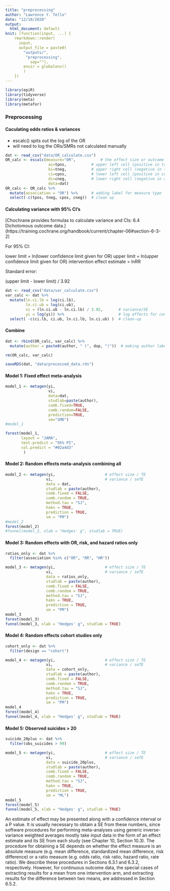```yaml
---
title: "preprocessing"
author: "Lawrence Y. Tello"
date: "12/10/2020"
output:
  html_document: default
knit: (function(input, ...) {
    rmarkdown::render(
      input,
      output_file = paste0(
        "outputs/",
         "preprocessing",
           sep=""),
        envir = globalenv()
        )
    })
---
```


```r
library(epiR)
library(tidyverse)
library(meta)
library(metafor)
```

### Preprocessing

#### Caculating odds ratios & variances

* escalc() spits out the log of the OR
* will need to log the ORs/SMRs not calculated manually
```r
dat <- read_csv("data/OR_calculate.csv")
OR_calc <- escalc(measure="OR",           # the effect size or outcome measure type
                   ai=tpos,           # upper left cell (positive in treatment group)
                   bi=tneg,           # upper right cell (negative in treatment group)
                   ci=cpos,           # lower left cell (positive in control group)
                   di=cneg,           # lower right cell (negative in control group)
                   data=dat)
OR_calc <- OR_calc %>% 
  mutate(association = "OR") %>%      # adding label for measure type
  select(-c(tpos, tneg, cpos, cneg))  # clean up
```

#### Calculating variance with 95% CI's

[Chochrane provides formulas to calculate variance and CIs: 6.4 Dichotomous outcome data.] (https://training.cochrane.org/handbook/current/chapter-06#section-6-3-2)

For 95% CI: 

lower limit = ln(lower confidence limit given for OR)
upper limit = ln(upper confidence limit given for OR)
intervention effect estimate = lnRR


Standard error:

(upper limit - lower limit) / 3.92

```r
dat <- read_csv("data/var_calculate.csv")
var_calc <- dat %>% 
  mutate(ln.ci.lb = log(ci.lb),   
         ln.ci.ub = log(ci.ub),
         vi = (ln.ci.ub - ln.ci.lb) / 3.92,       # variance/SE
         yi = log(yi)) %>%                        # log effects for consistency
  select( -c(ci.lb, ci.ub, ln.ci.lb, ln.ci.ub) )  # clean-up
```

#### Combine

```r
dat <- rbind(OR_calc, var_calc) %>%
  mutate(author = paste0(author, " (", dop, ")"))  # making author label

rm(OR_calc, var_calc)

saveRDS(dat, "data/processed_data.rds")
```

#### Model 1: Fixed effect meta-analysis 

```r
model_1 <- metagen(yi,
                   vi,
                   data=dat,
                   studlab=paste(author),
                   comb.fixed=TRUE,
                   comb.random=FALSE,
                   prediction=TRUE,
                   sm="SMD")
#model_1

forest(model_1,
       layout = "JAMA",
       text.predict = "95% PI",
       col.predict = "#02a4d3"
        )
```


#### Model 2: Random effects meta-analysis combining all

```r
model_2 <- metagen(yi,                      # effect size / TE
                  vi,                       # variance / seTE
                  data = dat,
                  studlab = paste(author),
                  comb.fixed = FALSE,
                  comb.random = TRUE,
                  method.tau = "SJ",
                  hakn = TRUE,
                  prediction = TRUE,
                  sm = "PM")
#model_2
forest(model_2)
#funnel(model_2, xlab = "Hedges' g", studlab = TRUE)
```

#### Model 3: Random effects with OR, risk, and hazard ratios only

```r
ratios_only <- dat %>%
  filter(association %in% c("OR", "RR", "HR"))

model_3 <- metagen(yi,                      # effect size / TE
                  vi,                       # variance / seTE
                  data = ratios_only,
                  studlab = paste(author),
                  comb.fixed = FALSE,
                  comb.random = TRUE,
                  method.tau = "SJ",
                  hakn = TRUE,
                  prediction = TRUE,
                  sm = "PM")
model_3
forest(model_3)
funnel(model_3, xlab = "Hedges' g", studlab = TRUE)
```

#### Model 4: Random effects cohort studies only

```r
cohort_only <- dat %>%
  filter(design == "cohort")

model_4 <- metagen(yi,                      # effect size / TE
                  vi,                       # variance / seTE
                  data = cohort_only,
                  studlab = paste(author),
                  comb.fixed = FALSE,
                  comb.random = TRUE,
                  method.tau = "SJ",
                  hakn = TRUE,
                  prediction = TRUE,
                  sm = "PM")
model_4
forest(model_4)
funnel(model_4, xlab = "Hedges' g", studlab = TRUE)
```

#### Model 5: Observed suicides > 20

```r
suicide_20plus <- dat %>%
  filter(obs_suicides > 99)

model_5 <- metagen(yi,                      # effect size / TE
                  vi,                       # variance / seTE
                  data = suicide_20plus,
                  studlab = paste(author),
                  comb.fixed = FALSE,
                  comb.random = TRUE,
                  method.tau = "SJ",
                  hakn = TRUE,
                  prediction = TRUE,
                  sm = "ML")
model_5
forest(model_5)
funnel(model_5, xlab = "Hedges' g", studlab = TRUE)
```

An estimate of effect may be presented along with a confidence interval or a P value. It is usually necessary to obtain a SE from these numbers, since software procedures for performing meta-analyses using generic inverse-variance weighted averages mostly take input data in the form of an effect estimate and its SE from each study (see Chapter 10, Section 10.3). The procedure for obtaining a SE depends on whether the effect measure is an absolute measure (e.g. mean difference, standardized mean difference, risk difference) or a ratio measure (e.g. odds ratio, risk ratio, hazard ratio, rate ratio). We describe these procedures in Sections 6.3.1 and 6.3.2, respectively. However, for continuous outcome data, the special cases of extracting results for a mean from one intervention arm, and extracting results for the difference between two means, are addressed in Section 6.5.2.


